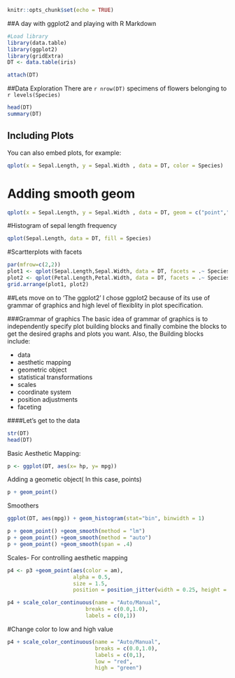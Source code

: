 
```r
knitr::opts_chunk$set(echo = TRUE)
```

##A day with ggplot2 and playing with R Markdown

```r
#Load library
library(data.table)
library(ggplot2)
library(gridExtra)
DT <- data.table(iris)
```

```r
attach(DT)
```

##Data Exploration
There are `r nrow(DT)` specimens of flowers belonging to `r levels(Species)`
```r
head(DT)
summary(DT)

```


## Including Plots

You can also embed plots, for example:
```r
qplot(x = Sepal.Length, y = Sepal.Width , data = DT, color = Species)
```

# Adding smooth geom
```r
qplot(x = Sepal.Length, y = Sepal.Width , data = DT, geom = c("point","smooth"))
```

#Histogram of sepal length frequency 
```r
qplot(Sepal.Length, data = DT, fill = Species)
```


#Scartterplots with facets
```r
par(mfrow=c(2,2))
plot1 <- qplot(Sepal.Length,Sepal.Width, data = DT, facets = .~ Species,color = Species)
plot2 <- qplot(Petal.Length,Petal.Width, data = DT, facets = .~ Species,color = Species)
grid.arrange(plot1, plot2)

```


##Lets move on to 'The ggplot2'
I chose ggplot2 because of its use of grammar of graphics and high level of flexiblity in plot specification.  

###Grammar of graphics
The basic idea of grammar of graphics is to independently specify plot building blocks and finally combine the blocks to get the desired graphs and plots you want. Also, the 
Building blocks include:

* data
* aesthetic mapping
* geometric object
+ statistical transformations
* scales
* coordinate system
* position adjustments
* faceting

####Let's get to the data
```r
str(DT)
head(DT)
```

Basic Aesthetic Mapping:
```r
p <- ggplot(DT, aes(x= hp, y= mpg))
```

Adding a geometic object( In this case, points)
```r
p + geom_point()
```

Smoothers
```r
ggplot(DT, aes(mpg)) + geom_histogram(stat="bin", binwidth = 1)

p + geom_point() +geom_smooth(method = "lm")
p + geom_point() +geom_smooth(method = "auto")
p + geom_point() +geom_smooth(span = .4)
```

Scales- For controlling aesthetic mapping
```r
p4 <- p3 +geom_point(aes(color = am),
                     alpha = 0.5,
                     size = 1.5,
                     position = position_jitter(width = 0.25, height = 0))
```
```r
p4 + scale_color_continuous(name = "Auto/Manual",
                         breaks = c(0.0,1.0),
                         labels = c(0,1))
```

#Change color to low and high value

```r

p4 + scale_color_continuous(name = "Auto/Manual",
                            breaks = c(0.0,1.0),
                            labels = c(0,1),
                            low = "red",
                            high = "green")
```



